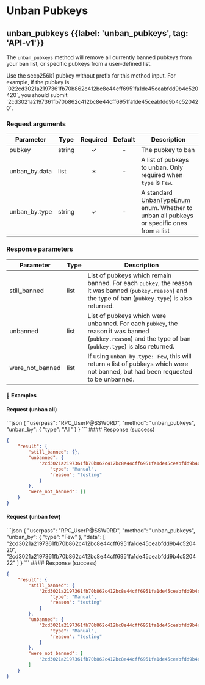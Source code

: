 
# Unban Pubkeys

## unban\_pubkeys {{label: 'unban_pubkeys', tag: 'API-v1'}}

The `unban_pubkeys` method will remove all currently banned pubkeys from your ban list, or specific pubkeys from a user-defined list.

<Note>
  Use the secp256k1 pubkey without prefix for this method input. For example, if the pubkey is `022cd3021a2197361fb70b862c412bc8e44cff6951fa1de45ceabfdd9b4c520420`, you should submit `2cd3021a2197361fb70b862c412bc8e44cff6951fa1de45ceabfdd9b4c520420`.
</Note>

### Request arguments

| Parameter      | Type   | Required | Default | Description                                                                                                                                                     |
| -------------- | ------ | :------: | :-----: | --------------------------------------------------------------------------------------------------------------------------------------------------------------- |
| pubkey         | string |     ✓    |    -    | The pubkey to ban                                                                                                                                               |
| unban\_by.data | list   |     ✗    |    -    | A list of pubkeys to unban. Only required when `type` is `Few`.                                                                                                 |
| unban\_by.type | string |     ✓    |    -    | A standard [UnbanTypeEnum](/komodo-defi-framework/api/common_structures/enums/#unban-type-enum) enum. Whether to unban all pubkeys or specific ones from a list |

### Response parameters

| Parameter         | Type | Description                                                                                                                                              |
| ----------------- | ---- | -------------------------------------------------------------------------------------------------------------------------------------------------------- |
| still\_banned     | list | List of pubkeys which remain banned. For each `pubkey`, the reason it was banned (`pubkey.reason`) and the type of ban (`pubkey.type`) is also returned. |
| unbanned          | list | List of pubkeys which were unbanned. For each `pubkey`, the reason it was banned (`pubkey.reason`) and the type of ban (`pubkey.type`) is also returned. |
| were\_not\_banned | list | If using `unban_by.type: Few`, this will return a list of pubkeys which were not banned, but had been requested to be unbanned.                          |

#### 📌 Examples

#### Request (unban all)

<CodeGroup title="unban_pubkeys" tag="POST" label="unban_pubkeys" mm2MethodDecorate="true">
  ```json
  {
    "userpass": "RPC_UserP@SSW0RD",
    "method": "unban_pubkeys",
    "unban_by": {
      "type": "All"
    }
  }
  ```
</CodeGroup>

<CollapsibleSection expandedText="Hide Response" collapsedText="Show Response">
  #### Response (success)

  ```json
  {
      "result": {
          "still_banned": {},
          "unbanned": {
              "2cd3021a2197361fb70b862c412bc8e44cff6951fa1de45ceabfdd9b4c520420": {
                  "type": "Manual",
                  "reason": "testing"
              }
          },
          "were_not_banned": []
      }
  }
  ```
</CollapsibleSection>

#### Request (unban few)

<CodeGroup title="unban_pubkeys" tag="POST" label="unban_pubkeys" mm2MethodDecorate="true">
  ```json
  {
    "userpass": "RPC_UserP@SSW0RD",
    "method": "unban_pubkeys",
    "unban_by": {
      "type": "Few"
    },
    "data": [
      "2cd3021a2197361fb70b862c412bc8e44cff6951fa1de45ceabfdd9b4c520420",
      "2cd3021a2197361fb70b862c412bc8e44cff6951fa1de45ceabfdd9b4c520422"
    ]
  }
  ```
</CodeGroup>

<CollapsibleSection expandedText="Hide Response" collapsedText="Show Response">
  #### Response (success)

  ```json
  {
      "result": {
          "still_banned": {
              "2cd3021a2197361fb70b862c412bc8e44cff6951fa1de45ceabfdd9b4c520421": {
                  "type": "Manual",
                  "reason": "testing"
              }
          },
          "unbanned": {
              "2cd3021a2197361fb70b862c412bc8e44cff6951fa1de45ceabfdd9b4c520420": {
                  "type": "Manual",
                  "reason": "testing"
              }
          },
          "were_not_banned": [
              "2cd3021a2197361fb70b862c412bc8e44cff6951fa1de45ceabfdd9b4c520422"
          ]
      }
  }
  ```
</CollapsibleSection>
